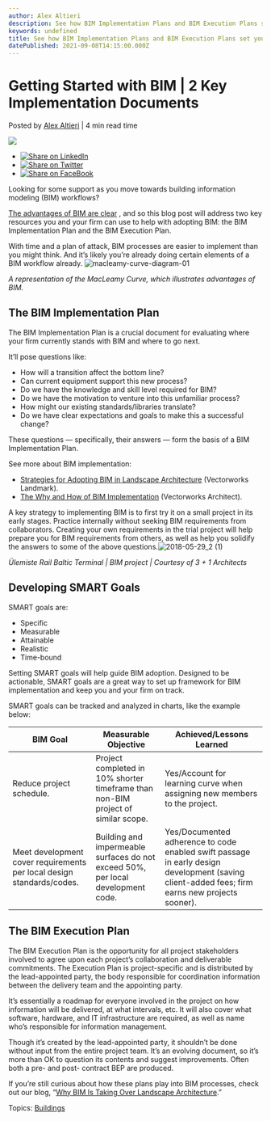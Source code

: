 ```yaml
---
author: Alex Altieri
description: See how BIM Implementation Plans and BIM Execution Plans set you up for success in BIM workflows.
keywords: undefined
title: See how BIM Implementation Plans and BIM Execution Plans set you up for success in BIM workflows. 
datePublished: 2021-09-08T14:15:00.000Z
---
```

  

# Getting Started with BIM | 2 Key Implementation Documents

 Posted by [Alex Altieri](https://blog.vectorworks.net/author/alex-altieri) | 4 min read time 

![](https://blog.vectorworks.net/hubfs/Blog%20Images/210901_BIPs%20+%20BEPs/blog-1440x800%20copy.png) 

* [![Share on LinkedIn](https://2659751.fs1.hubspotusercontent-na1.net/hubfs/2659751/michaelDemo/share-LI.png)](http://www.linkedin.com/shareArticle?mini=true&url=https%3A%2F%2Fblog.vectorworks.net%2Fbim-implementation-and-execution-with-vectorworks)
* [![Share on Twitter](https://2659751.fs1.hubspotusercontent-na1.net/hubfs/2659751/michaelDemo/share-TW.png)](https://www.twitter.com/share?text=Getting%20Started%20with%20BIM%20|%202%20Key%20Implementation%20Documents&url=https%3A%2F%2Fblog.vectorworks.net%2Fbim-implementation-and-execution-with-vectorworks&via=PMGTweets)
* [![Share on FaceBook](https://2659751.fs1.hubspotusercontent-na1.net/hubfs/2659751/michaelDemo/share-FB.png)](https://www.facebook.com/sharer/sharer.php?u=https%3A%2F%2Fblog.vectorworks.net%2Fbim-implementation-and-execution-with-vectorworks)

Looking for some support as you move towards building information modeling (BIM) workflows?

[The advantages of BIM are clear](../../../net/vectorworks/blog/why-bim-is-taking-over-landscape-architecture.html) , and so this blog post will address two key resources you and your firm can use to help with adopting BIM: the BIM Implementation Plan and the BIM Execution Plan.

With time and a plan of attack, BIM processes are easier to implement than you might think. And it’s likely you’re already doing certain elements of a BIM workflow already. ![macleamy-curve-diagram-01](https://blog.vectorworks.net/hs-fs/hubfs/Blog%20Images/210901_BIPs%20+%20BEPs/macleamy-curve-diagram-01.png?width=731&name=macleamy-curve-diagram-01.png)

 _A representation of the MacLeamy Curve, which illustrates advantages of BIM._

## The BIM Implementation Plan

The BIM Implementation Plan is a crucial document for evaluating where your firm currently stands with BIM and where to go next.

It’ll pose questions like:

* How will a transition affect the bottom line?
* Can current equipment support this new process?
* Do we have the knowledge and skill level required for BIM?
* Do we have the motivation to venture into this unfamiliar process?
* How might our existing standards/libraries translate?
* Do we have clear expectations and goals to make this a successful change?

These questions — specifically, their answers — form the basis of a BIM Implementation Plan.

 See more about BIM implementation:  
* [Strategies for Adopting BIM in Landscape Architecture](https://university.vectorworks.net/course/view.php?id=220) (Vectorworks Landmark).
* [The Why and How of BIM Implementation](https://university.vectorworks.net/course/view.php?id=218) (Vectorworks Architect).

A key strategy to implementing BIM is to first try it on a small project in its early stages. Practice internally without seeking BIM requirements from collaborators. Creating your own requirements in the trial project will help prepare you for BIM requirements from others, as well as help you solidify the answers to some of the above questions.![2018-05-29_2 (1)](https://blog.vectorworks.net/hs-fs/hubfs/Blog%20Images/210901_BIPs%20+%20BEPs/2018-05-29_2%20(1).jpg?width=729&name=2018-05-29_2%20(1).jpg)

 _Ülemiste Rail Baltic Terminal | BIM project | Courtesy of 3 + 1 Architects_

## Developing SMART Goals

 SMART goals are:  
* Specific
* Measurable
* Attainable
* Realistic
* Time-bound

Setting SMART goals will help guide BIM adoption. Designed to be actionable, SMART goals are a great way to set up framework for BIM implementation and keep you and your firm on track.   
  
SMART goals can be tracked and analyzed in charts, like the example below:

| **BIM Goal**                                                          | **Measurable Objective**                                                          | **Achieved/Lessons Learned**                                                                                                                   |
| --------------------------------------------------------------------- | --------------------------------------------------------------------------------- | ---------------------------------------------------------------------------------------------------------------------------------------------- |
| Reduce project schedule.                                              | Project completed in 10% shorter timeframe than non-BIM project of similar scope. | Yes/Account for learning curve when assigning new members to the project.                                                                      |
| Meet development cover requirements per local design standards/codes. | Building and impermeable surfaces do not exceed 50%, per local development code.  | Yes/Documented adherence to code enabled swift passage in early design development (saving client-added fees; firm earns new projects sooner). |

## The BIM Execution Plan

The BIM Execution Plan is the opportunity for all project stakeholders involved to agree upon each project’s collaboration and deliverable commitments. The Execution Plan is project-specific and is distributed by the lead-appointed party, the body responsible for coordination information between the delivery team and the appointing party.

It’s essentially a roadmap for everyone involved in the project on how information will be delivered, at what intervals, etc. It will also cover what software, hardware, and IT infrastructure are required, as well as name who’s responsible for information management.   
  
Though it’s created by the lead-appointed party, it shouldn’t be done without input from the entire project team. It’s an evolving document, so it’s more than OK to question its contents and suggest improvements. Often both a pre- and post- contract BEP are produced.   
  
If you’re still curious about how these plans play into BIM processes, check out our blog, “[Why BIM Is Taking Over Landscape Architecture](../../../net/vectorworks/blog/why-bim-is-taking-over-landscape-architecture.html).”

 Topics: [Buildings](https://blog.vectorworks.net/topic/buildings) 

  